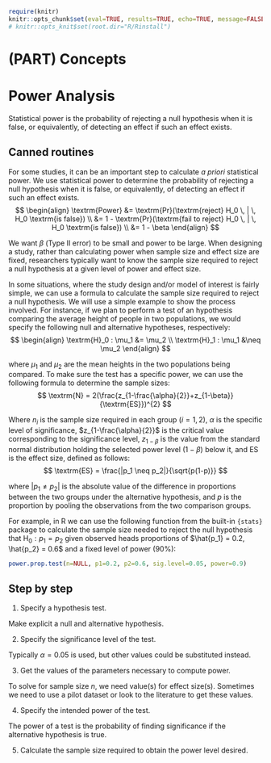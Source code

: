 
```r
require(knitr)
knitr::opts_chunk$set(eval=TRUE, results=TRUE, echo=TRUE, message=FALSE, warning=FALSE, error=FALSE, fig.height=5, fig.width=8, fig.path="figures/")
# knitr::opts_knit$set(root.dir="R/Rinstall")
```

# (PART) Concepts {-}

# Power Analysis

<div class="alert alert-success">
Statistical power is the probability of rejecting a null hypothesis when it is false, or equivalently, of detecting an effect if such an effect exists.
</div>

## Canned routines

For some studies, it can be an important step to calculate *a priori* statistical power. We use statistical power to determine the probability of rejecting a null hypothesis when it is false, or equivalently, of detecting an effect if such an effect exists. 
$$
\begin{align}
\textrm{Power} &= \textrm{Pr}(\textrm{reject} H_0 \, | \, H_0 \textrm{is false}) \\
               &= 1 - \textrm{Pr}(\textrm{fail to reject} H_0 \, | \, H_0 \textrm{is false}) \\
               &= 1 - \beta
\end{align}
$$

We want $\beta$ (Type II error) to be small and power to be large. When designing a study, rather than calculating power when sample size and effect size are fixed, researchers typically want to know the sample size required to reject a null hypothesis at a given level of power and effect size.

In some situations, where the study design and/or model of interest is fairly simple, we can use a formula to calculate the sample size required to reject a null hypothesis. We will use a simple example to show the process involved. For instance, if we plan to perform a test of an hypothesis comparing the average height of people in two populations, we would specify the following null and alternative hypotheses, respectively: 
$$
\begin{align}
\textrm{H}_0 : \mu_1 &= \mu_2 \\
\textrm{H}_1 : \mu_1 &\neq \mu_2
\end{align}
$$ 

where $\mu_1$ and $\mu_2$ are the mean heights in the two populations being compared. To make sure the test has a specific power, we can use the following formula to determine the sample sizes: 
$$
\textrm{N} = 2(\frac{z_{1-\frac{\alpha}{2}}+z_{1-\beta}}{\textrm{ES}})^{2}
$$

Where $n_i$ is the sample size required in each group ($i=1,2$), $\alpha$ is the specific level of significance, $z_{1-\frac{\alpha}{2}}$ is the critical value corresponding to the significance level, $z_{1-\beta}$ is the value from the standard normal distribution holding the selected power level ($1-\beta$) below it, and $\textrm{ES}$ is the effect size, defined as follows: 
$$
\textrm{ES} = \frac{|p_1 \neq p_2|}{\sqrt{p(1-p)}}
$$ 

where $|p_1 \neq p_2|$ is the absolute value of the difference in proportions between the two groups under the alternative hypothesis, and $p$ is the proportion by pooling the observations from the two comparison groups.

For example, in R we can use the following function from the built-in `{stats}` package to calculate the sample size needed to reject the null hypothesis that $\textrm{H}_0 :p_1 = p_2$ given observed heads proportions of $\hat{p_1} = 0.2, \hat{p_2} = 0.6$ and a fixed level of power (90%):

```r
power.prop.test(n=NULL, p1=0.2, p2=0.6, sig.level=0.05, power=0.9)
```


## Step by step

1. Specify a hypothesis test.

Make explicit a null and alternative hypothesis.

2. Specify the significance level of the test.

Typically $\alpha=0.05$ is used, but other values could be substituted instead.

3. Get the values of the parameters necessary to compute power.

To solve for sample size $n$, we need value(s) for effect size(s). Sometimes we need to use a pilot dataset or look to the literature to get these values.

4. Specify the intended power of the test.

The power of a test is the probability of finding significance if the alternative hypothesis is true.

5. Calculate the sample size required to obtain the power level desired.
